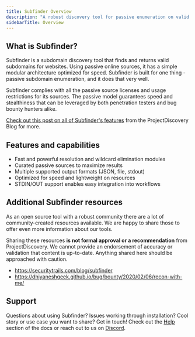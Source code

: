 ```yaml
---
title: Subfinder Overview
description: "A robust discovery tool for passive enumeration on valid subdomains"
sidebarTitle: Overview
---
```


## What is **Subfinder?**

Subfinder is a subdomain discovery tool that finds and returns valid subdomains for websites. 
Using passive online sources, it has a simple modular architecture optimized for speed. Subfinder is built for one thing - passive subdomain enumeration, and it does that very well.

Subfinder complies with all the passive source licenses and usage restrictions for its sources. The passive model guarantees speed and stealthiness that can be leveraged by both penetration testers and bug bounty hunters alike.

[Check out this post on all of Subfinder's features](https://blog.projectdiscovery.io/do-you-really-know-subfinder-an-in-depth-guide-to-all-features-of-subfinder-beginner-to-advanced/) from the ProjectDiscovery Blog for more. 

## Features and capabilities

 - Fast and powerful resolution and wildcard elimination modules
 - Curated passive sources to maximize results
 - Multiple supported output formats (JSON, file, stdout)
 - Optimized for speed and lightweight on resources
 - STDIN/OUT support enables easy integration into workflows

## Additional Subfinder resources

As an open source tool with a robust community there are a lot of community-created resources available. 
We are happy to share those to offer even more information about our tools. 

<Note>Sharing these resources **is not formal approval or a recommendation** from ProjectDiscovery. 
We cannot provide an endorsement of accuracy or validation that content is up-to-date. Anything shared here should be approached with caution.</Note> 

 - https://securitytrails.com/blog/subfinder
 - https://dhiyaneshgeek.github.io/bug/bounty/2020/02/06/recon-with-me/


## Support 
Questions about using Subfinder? Issues working through installation? Cool story or use case you want to share? Get in touch! Check out the [Help](/help) section of the docs or reach out to us on [Discord](https://discord.com/invite/projectdiscovery). 


